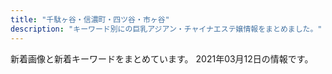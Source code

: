 ```yaml
---
title: "千駄ヶ谷・信濃町・四ツ谷・市ヶ谷"
description: "キーワード別にの巨乳アジアン・チャイナエステ嬢情報をまとめました。"
---
```


新着画像と新着キーワードをまとめています。
2021年03月12日の情報です。

<DmmAffiliateIns />
<KeywordTable
  shops={
    [
    {
        "img_links": [
            "http://l-rlx.com/images/index_06.jpg",
            "http://l-rlx.com/images/03.jpg",
            "http://l-rlx.com/images/index_01.jpg",
            "http://l-rlx.com/images/index_04.jpg",
            "http://l-rlx.com/images/sub_09.jpg",
            "http://l-rlx.com/images/staff_09.jpg",
            "http://l-rlx.com/images/index_20.jpg",
            "http://l-rlx.com/images/index_17.jpg",
            "http://l-rlx.com/images/index_07.jpg",
            "http://l-rlx.com/girl/08.jpg",
            "http://l-rlx.com/images/index_21.jpg",
            "http://l-rlx.com/images/index_02.jpg",
            "http://l-rlx.com/images/index_14.jpg",
            "http://l-rlx.com/girl/05.jpg",
            "http://l-rlx.com/images/02.jpg",
            "http://l-rlx.com/images/rec.jpg",
            "http://l-rlx.com/images/index_12.jpg",
            "http://l-rlx.com/girl/03.jpg",
            "http://l-rlx.com/girl/00.jpg",
            "http://l-rlx.com/images/index_05.jpg",
            "http://l-rlx.com/images/index_03.jpg",
            "http://l-rlx.com/images/info.jpg",
            "http://l-rlx.com/images/info_09.jpg",
            "http://l-rlx.com/girl/04.jpg",
            "http://l-rlx.com/images/01.jpg",
            "http://l-rlx.com/girl/01.jpg",
            "http://l-rlx.com/images/index_16.jpg",
            "http://l-rlx.com/images/rec_09.jpg",
            "http://l-rlx.com/girl/02.jpg"
        ],
        "station": "\u56db\u8c37\u4e09\u4e01\u76ee\u99c52\u756a\u53e3",
        "name": "\u30aa\u30fc\u30ed\u30e9",
        "url": "http://l-rlx.com/",
        "keywords": {}
    },
    {
        "keywords": {},
        "name": "Moon",
        "station": "\u9eb9\u753a\u99c51\u756a\u51fa\u53e3",
        "url": "http://xn--vckg5a9gug.in.net/",
        "img_links": [
            "http://xn--vckg5a9gug.in.net/link/menlog.jpg",
            "http://xn--vckg5a9gug.in.net/images/cg03.jpg",
            "http://xn--vckg5a9gug.in.net/images/news.png",
            "http://xn--vckg5a9gug.in.net/images/staff_s.png",
            "http://xn--vckg5a9gug.in.net/images/top.png",
            "http://xn--vckg5a9gug.in.net/images/evetop.png",
            "http://xn--vckg5a9gug.in.net/images/cg05.jpg",
            "http://xn--vckg5a9gug.in.net/images/cg07.jpg",
            "http://xn--vckg5a9gug.in.net/images/cg04.jpg",
            "http://xn--vckg5a9gug.in.net/images/cg06.jpg"
        ]
    },
    {
        "url": "https://juno-esthe.tokyo/",
        "img_links": [],
        "name": "\u30c6\u30a3\u30e9\u30df\u30b9",
        "station": "\u56db\u30c4\u8c37\u99c52\u756a\u53e3",
        "keywords": {}
    },
    {
        "keywords": {},
        "station": "\u56db\u8c37\u4e09\u4e01\u76ee\u99c52\u756a\u51fa\u53e3",
        "url": "http://bimajo.ies.fun/",
        "img_links": [],
        "name": "\u7652\u3057\u306e\u5c4b"
    },
    {
        "name": "ROSA",
        "url": "http://e-rosa.net/",
        "img_links": [
            "http://e-rosa.net/images/mimi.jpg",
            "http://e-rosa.net/images/ayaka.jpg",
            "http://e-rosa.net/images/news_top.jpg",
            "http://e-rosa.net/images/pagetop.png",
            "http://e-rosa.net/images/right_bottom.png",
            "http://e-rosa.net/images/tite-link.png",
            "http://e-rosa.net/images/risa.jpg",
            "http://e-rosa.net/images/003.jpg",
            "http://e-rosa.net/images/yuyi.jpg",
            "http://e-rosa.net/images/te1.jpg",
            "http://e-rosa.net/images/te2.jpg",
            "http://e-rosa.net/images/nei_01.png",
            "http://e-rosa.net/images/ha.jpg",
            "http://e-rosa.net/images/002.jpg",
            "http://e-rosa.net/images/aya2.jpg",
            "http://e-rosa.net/images/yuyu.jpg",
            "http://e-rosa.net/images/gg1.png",
            "http://e-rosa.net/images/sejutu1.jpg",
            "http://e-rosa.net/images/004.jpg",
            "http://e-rosa.net/images/005.jpg",
            "http://e-rosa.net/images/g13.jpg",
            "http://e-rosa.net/images/girl_01.png",
            "http://e-rosa.net/images/sejutu5.jpg",
            "http://e-rosa.net/images/k1.jpg",
            "http://e-rosa.net/images/girlx_top.png",
            "http://e-rosa.net/images/006.jpg",
            "http://e-rosa.net/images/news_bottom.jpg",
            "http://e-rosa.net/images/ddd.jpg",
            "http://e-rosa.net/images/tite-staff.png",
            "http://e-rosa.net/images/girl_top.png",
            "http://e-rosa.net/images/001.jpg",
            "http://e-rosa.net/images/te3.jpg",
            "http://e-rosa.net/images/rina0.jpg",
            "http://e-rosa.net/images/misa1.jpg",
            "http://e-rosa.net/images/g1.jpg",
            "http://e-rosa.net/images/noimage.jpg",
            "http://e-rosa.net/images/rina2.jpg",
            "http://e-rosa.net/images/aya1.jpg",
            "http://e-rosa.net/images/yuna.jpg",
            "http://e-rosa.net/images/sejutu2.jpg",
            "http://e-rosa.net/images/meyi2.jpg",
            "http://e-rosa.net/images/nei_03.png",
            "http://e-rosa.net/images/girl_03.png",
            "http://e-rosa.net/images/009.jpg",
            "http://e-rosa.net/images/haruka.jpg",
            "http://e-rosa.net/images/access3.jpg",
            "http://e-rosa.net/images/meyi1.jpg",
            "http://e-rosa.net/images/sejutu6.jpg",
            "http://e-rosa.net/images/rimi.jpg",
            "http://e-rosa.net/images/rina1.jpg",
            "http://e-rosa.net/images/yuri.jpg",
            "http://e-rosa.net/images/tite-magazine.png",
            "http://e-rosa.net/images/right_top.png",
            "http://e-rosa.net/images/grande.jpg"
        ],
        "keywords": {},
        "station": "\u56db\u8c37\u4e09\u4e01\u76ee\u99c52\u756a"
    },
    {
        "name": "\u5149\u540d",
        "keywords": {
            "86": 102,
            "D": 221,
            "87": 17,
            "83": 17,
            "82": 17,
            "C": 51,
            "85": 102,
            "84": 17
        },
        "img_links": [
            "http://aqua.jpn.cm/photos/sites/16/2020/04/2020040301184076.jpg",
            "http://aqua.jpn.cm/images/line.jpg",
            "http://aqua.jpn.cm/images/s_pick.png",
            "http://aqua.jpn.cm/photos/sites/16/2020/03/2020030507254950.jpg",
            "http://aqua.jpn.cm/photos/sites/16/2020/10/2020100906522289.jpg",
            "http://aqua.jpn.cm/images/s_staff.png",
            "http://aqua.jpn.cm/images/room1.jpg",
            "http://aqua.jpn.cm/photos/sites/16/2021/03/2021031006535594.jpg",
            "http://aqua.jpn.cm/images/mobile.jpg",
            "http://aqua.jpn.cm/photos/sites/16/2021/03/2021030106235633.jpg",
            "http://aqua.jpn.cm/images/room3.jpg",
            "http://aqua.jpn.cm/images/room5.jpg",
            "http://aqua.jpn.cm/images/room4.jpg",
            "http://aqua.jpn.cm/photos/sites/16/2018/01/2018011007031899.jpg",
            "http://aqua.jpn.cm/photos/sites/16/2020/10/2020100508293240.jpg",
            "http://aqua.jpn.cm/photos/sites/16/2018/01/2018011007032034.jpg",
            "http://aqua.jpn.cm/photos/sites/16/2021/01/2021011401054262.jpg",
            "http://aqua.jpn.cm/photos/sites/16/2018/05/2018052105590585.jpg",
            "http://aqua.jpn.cm/photos/sites/16/2020/09/2020091507031094.jpg",
            "http://aqua.jpn.cm/images/2.jpg",
            "http://aqua.jpn.cm/photos/sites/16/2018/01/2018013112184869.jpg",
            "http://aqua.jpn.cm/photos/sites/16/2020/12/2020120208263886.jpg",
            "http://aqua.jpn.cm/images/top.png",
            "http://aqua.jpn.cm/photos/sites/16/2019/02/2019020108033676.jpg",
            "http://aqua.jpn.cm/images/1.jpg",
            "http://aqua.jpn.cm/photos/sites/16/2018/01/2018011007031662.jpg",
            "http://aqua.jpn.cm/photos/sites/16/2019/03/2019031107062221.jpg",
            "http://aqua.jpn.cm/images/3.jpg",
            "http://aqua.jpn.cm/images/s_news.jpg",
            "http://aqua.jpn.cm/images/room2.jpg"
        ],
        "url": "http://aqua.jpn.cm/",
        "station": "\u56db\u8c37\u4e09\u4e01\u76ee\u99c52\u756a\u51fa\u53e3"
    },
    {
        "station": "\u56db\u8c37\u4e09\u4e01\u76ee\u99c52\u756a",
        "keywords": {},
        "img_links": [
            "http://lakulaku.info/images/staff/mari.jpg",
            "http://lakulaku.info/img/5-3.jpg",
            "http://lakulaku.info/images/staff/5-1.jpg",
            "http://lakulaku.info/images/staff/5-5.jpg",
            "http://lakulaku.info/images/staff/momo.jpg",
            "http://lakulaku.info/images/staff/yumi.jpg",
            "http://lakulaku.info/swf/baner.jpg",
            "http://lakulaku.info/img/5-4.jpg",
            "http://lakulaku.info/images/top.jpg",
            "http://lakulaku.info/images/staff/s06.jpg",
            "http://lakulaku.info/images/newtit.png",
            "http://lakulaku.info/images/staff/ai.jpg",
            "http://lakulaku.info/img/5-1.jpg",
            "http://lakulaku.info/img/s06.jpg",
            "http://lakulaku.info/images/staff/nena.jpg",
            "http://lakulaku.info/images/staff/5-4.jpg",
            "http://lakulaku.info/images/mobile.png",
            "http://lakulaku.info/images/staff/5-2.jpg",
            "http://lakulaku.info/images/staff/sizuka.jpg",
            "http://lakulaku.info/images/staff/ai-a.jpg",
            "http://lakulaku.info/images/titestaff.png",
            "http://lakulaku.info/img/5-5.jpg",
            "http://lakulaku.info/images/staff/5-3.jpg",
            "http://lakulaku.info/img/5-2.jpg",
            "http://lakulaku.info/images/staff/rina.jpg",
            "http://lakulaku.info/img/rina.jpg"
        ],
        "url": "http://lakulaku.info/",
        "name": "\u767e\u5408"
    },
    {
        "url": "http://1819-kizuna.work/",
        "station": "\u56db\u8c37\u4e09\u4e01\u76ee\u99c53\u756a\u51fa\u53e3",
        "keywords": {
            "84": 2,
            "85": 4,
            "86": 2,
            "C": 12,
            "D": 5
        },
        "img_links": [
            "http://1819-kizuna.work/img/skr.png",
            "http://1819-kizuna.work/img/st024.jpg",
            "http://1819-kizuna.work/img/mo.png",
            "http://1819-kizuna.work/i/img/st25.jpg",
            "http://1819-kizuna.work/img/1F353.png",
            "http://1819-kizuna.work/i/img/jk.jpg",
            "http://1819-kizuna.work/img/st25.jpg",
            "http://1819-kizuna.work/i/img/s3.jpg",
            "http://1819-kizuna.work/img/botton.jpg",
            "http://1819-kizuna.work/img/1F60A.png",
            "http://1819-kizuna.work/img/s25.jpg",
            "http://1819-kizuna.work/img/jk.jpg",
            "http://1819-kizuna.work/img/s31.jpg",
            "http://1819-kizuna.work/img/1F33C.png",
            "http://1819-kizuna.work/i/img/r4.jpg",
            "http://1819-kizuna.work/img/bottom.jpg",
            "http://1819-kizuna.work/img/1F339.png",
            "http://1819-kizuna.work/i/img/r3.jpg",
            "http://1819-kizuna.work/img/st030.jpg",
            "http://1819-kizuna.work/img/1F351.png",
            "http://1819-kizuna.work/img/st023.jpg",
            "http://1819-kizuna.work/i/img/skr.png",
            "http://1819-kizuna.work/i/img/s1.jpg",
            "http://1819-kizuna.work/img/st30.jpg",
            "http://1819-kizuna.work/img/st031.jpg",
            "http://1819-kizuna.work/i/img/st23.jpg",
            "http://1819-kizuna.work/img/s24.jpg",
            "http://1819-kizuna.work/i/img/st30.jpg",
            "http://1819-kizuna.work/i/img/s4.jpg",
            "http://1819-kizuna.work/i/img/st023.jpg",
            "http://1819-kizuna.work/i/img/s2.jpg",
            "http://1819-kizuna.work/i/img/st031.jpg",
            "http://1819-kizuna.work/i/img/st030.jpg",
            "http://1819-kizuna.work/i/img/s5.jpg",
            "http://1819-kizuna.work/img/fla.jpg",
            "http://1819-kizuna.work/i/img/st024.jpg",
            "http://1819-kizuna.work/i/img/r2.jpg",
            "http://1819-kizuna.work/i/img/r1.jpg",
            "http://1819-kizuna.work/i/img/st31.jpg",
            "http://1819-kizuna.work/img/st24.jpg",
            "http://1819-kizuna.work/img/st23.jpg",
            "http://1819-kizuna.work/img/s23.jpg",
            "http://1819-kizuna.work/img/s30.jpg",
            "http://1819-kizuna.work/img/1F431.png",
            "http://1819-kizuna.work/img/st31.jpg",
            "http://1819-kizuna.work/i/img/s6.jpg",
            "http://1819-kizuna.work/i/img/st24.jpg"
        ],
        "name": "1819\uff5e\u7d46"
    },
    {
        "img_links": [
            "http://e-yotsuya.net/images/news-tit1.jpg",
            "http://e-yotsuya.net/images/news-tit.png",
            "http://e-yotsuya.net/images/g4.jpg",
            "http://e-yotsuya.net/images/top2.png",
            "http://e-yotsuya.net/images/g3.jpg",
            "http://e-yotsuya.net/images/g6.jpg",
            "http://e-yotsuya.net/images/g1.jpg",
            "http://e-yotsuya.net/images/g2.jpg",
            "http://e-yotsuya.net/images/g8.jpg",
            "http://e-yotsuya.net/images/g11.jpg",
            "http://e-yotsuya.net/images/g9.jpg",
            "http://e-yotsuya.net/images/tite-staff.jpg",
            "http://e-yotsuya.net/images/room.jpg",
            "http://e-yotsuya.net/images/top.jpg",
            "http://e-yotsuya.net/images/g12.jpg",
            "http://e-yotsuya.net/images/g5.jpg",
            "http://e-yotsuya.net/images/g10.jpg",
            "http://e-yotsuya.net/images/mobile.png",
            "http://e-yotsuya.net/images/g7.jpg",
            "http://e-yotsuya.net/images/baner2.jpg",
            "http://e-yotsuya.net/images/baner.jpg",
            "http://e-yotsuya.net/images/tite-staff1.jpg"
        ],
        "station": "JR\u56db\u30c4\u8c37\u99c5\u8d64\u5742\u53e3",
        "keywords": {
            "C": 14
        },
        "name": "\u30b9\u30de\u30a4\u30eb",
        "url": "http://e-yotsuya.net/"
    }
]
}
/>
<DmmAffiliateScript />
